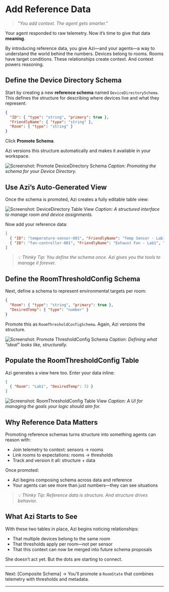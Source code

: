 # Add Reference Data

> *"You add context. The agent gets smarter."*

Your agent responded to raw telemetry. Now it’s time to give that data **meaning**.

By introducing reference data, you give Azi—and your agents—a way to understand the world behind the numbers. Devices belong to rooms. Rooms have target conditions. These relationships create context. And context powers reasoning.

## Define the Device Directory Schema

Start by creating a new **reference schema** named `DeviceDirectorySchema`. This defines the structure for describing where devices live and what they represent:

```json
{
  "ID": { "type": "string", "primary": true },
  "FriendlyName": { "type": "string" },
  "Room": { "type": "string" }
}
```

Click **Promote Schema**.

Azi versions this structure automatically and makes it available in your workspace.

![Screenshot: Promote DeviceDirectory Schema](PLACEHOLDER_device-directory-schema.png)
*Caption: Promoting the schema for your Device Directory.*

## Use Azi’s Auto-Generated View

Once the schema is promoted, Azi creates a fully editable table view:

![Screenshot: DeviceDirectory Table View](PLACEHOLDER_device-directory-view.png)
*Caption: A structured interface to manage room and device assignments.*

Now add your reference data:

```json
[
  { "ID": "temperature-sensor-001", "FriendlyName": "Temp Sensor - Lab1", "Room": "Lab1" },
  { "ID": "fan-controller-001", "FriendlyName": "Exhaust Fan - Lab1", "Room": "Lab1" }
]
```

> *💡 Thinky Tip: You define the schema once. Azi gives you the tools to manage it forever.*

## Define the RoomThresholdConfig Schema

Next, define a schema to represent environmental targets per room:

```json
{
  "Room": { "type": "string", "primary": true },
  "DesiredTemp": { "type": "number" }
}
```

Promote this as `RoomThresholdConfigSchema`. Again, Azi versions the structure.

![Screenshot: Promote ThresholdConfig Schema](PLACEHOLDER-threshold-schema.png)
*Caption: Defining what “ideal” looks like, structurally.*

## Populate the RoomThresholdConfig Table

Azi generates a view here too. Enter your data inline:

```json
[
  { "Room": "Lab1", "DesiredTemp": 72 }
]
```

![Screenshot: RoomThresholdConfig Table View](PLACEHOLDER-threshold-view.png)
*Caption: A UI for managing the goals your logic should aim for.*

## Why Reference Data Matters

Promoting reference schemas turns structure into something agents can reason with:

- Join telemetry to context: sensors → rooms
- Link rooms to expectations: rooms → thresholds
- Track and version it all: structure + data

Once promoted:
- Azi begins composing schema across data and reference
- Your agents can see more than just numbers—they can see situations

> *💡 Thinky Tip: Reference data is structure. And structure drives behavior.*

## What Azi Starts to See

With these two tables in place, Azi begins noticing relationships:

- That multiple devices belong to the same room
- That thresholds apply per room—not per sensor
- That this context can now be merged into future schema proposals

She doesn’t act yet. But the dots are starting to connect.

---

Next: [Composite Schema] → You’ll promote a `RoomState` that combines telemetry with thresholds and metadata.

---

